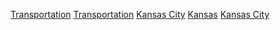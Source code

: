 [[Category:堪薩斯城_(堪薩斯州)|Transportation]]
[[Category:堪薩斯城經濟_(堪薩斯州)|Transportation]]
[[Category:堪薩斯州各城市交通|Kansas City]]
[[Category:堪薩斯城都會區交通|Kansas]]
[[Category:懷恩多特縣交通_(堪薩斯州)|Kansas City]]